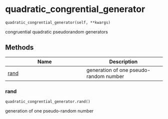 # quadratic_congrential_generator { #generators.quadratic_congrential_generator }

`quadratic_congrential_generator(self, **kwargs)`

congruential quadratic pseudorandom generators

## Methods

| Name | Description |
| --- | --- |
| [rand](#generators.quadratic_congrential_generator.rand) | generation of one pseudo-random number |

### rand { #generators.quadratic_congrential_generator.rand }

`quadratic_congrential_generator.rand()`

generation of one pseudo-random number